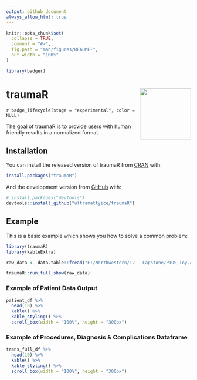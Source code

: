 ```yaml
---
output: github_document
always_allow_html: true
---
```


<!-- README.md is generated from README.Rmd. Please edit that file -->

```r
knitr::opts_chunk$set(
  collapse = TRUE,
  comment = "#>",
  fig.path = "man/figures/README-",
  out.width = "100%"
)

library(badger)
```

# traumaR  <img src='man/figures/logo.png' align="right" height="139" />

<!-- badges: start -->
`r badge_lifecycle(stage = "experimental", color = NULL)`
<!-- badges: end -->

The goal of traumaR is to provide users with human friendly results in a normalized format.

## Installation

You can install the released version of traumaR from [CRAN](https://CRAN.R-project.org) with:

``` r
install.packages("traumaR")
```

And the development version from [GitHub](https://github.com/) with:

``` r
# install.packages("devtools")
devtools::install_github("ultramattyice/traumaR")
```
## Example

This is a basic example which shows you how to solve a common problem:

```r
library(traumaR)
library(kableExtra)

raw_data <- data.table::fread("E:/Northwestern/12 - Capstone/PTOS_Toy.csv", na.strings = c("<unk>", "", "<n/a>"))

traumaR::run_full_show(raw_data)

```

### Example of Patient Data Output

```r
patient_df %>% 
  head(10) %>% 
  kable() %>% 
  kable_styling() %>% 
  scroll_box(width = "100%", height = "300px")
```

### Example of Procedures, Diagnosis & Complications Dataframe

```r
trans_full_df %>%  
  head(10) %>% 
  kable() %>% 
  kable_styling() %>% 
  scroll_box(width = "100%", height = "300px")
```




